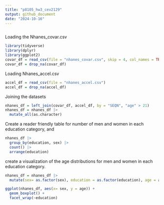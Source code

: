 ```yaml
---
title: "p8105_hw3_cev2129"
output: github_document
date: "2024-10-16"
---
```


```r

```

Loading the Nhanes_covar.csv 
```r
library(tidyverse)
library(dplyr)
library(ggplot2)
covar_df = read_csv(file = "nhanes_covar.csv", skip = 4, col_names = TRUE, na = c(".", "NA", ""))
covar_df = drop_na(covar_df)
```
Loading Nhanes_accel.csv 
```r
accel_df = read_csv(file = "nhanes_accel.csv")
accel_df = drop_na(accel_df)
```
Joining the datasets
```r
nhanes_df = left_join(covar_df, accel_df, by = "SEQN", "age" > 21)
nhanes_df = nhanes_df |>
  mutate_all(as.character) 

```

Create a reader friendly table for number of men and women in each education category, and 
```r
nhanes_df |> 
  group_by(education, sex) |>      
  count() |>                      
  arrange(education)
```
create a visualization of the age distributions for men and women in each education category.
```r
nhanes_df = nhanes_df |>
  mutate(sex= as.factor(sex), education = as.factor(education), age = as.numeric(age))

ggplot(nhanes_df, aes(x= sex, y = age)) +   
  geom_boxplot() +           
  facet_wrap(~education)
```

